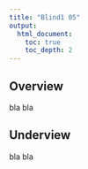 ```yaml
---
title: "Blind1 05"
output:
  html_document:
    toc: true
    toc_depth: 2
---
```



Overview
----------

bla bla


Underview
----------

bla bla
